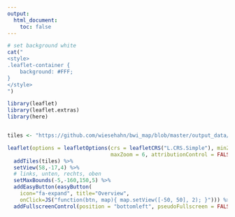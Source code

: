 ```yaml
---
output: 
  html_document:
    toc: false
---
```


```r
# set background white
cat("
<style>
.leaflet-container {
    background: #FFF;
}
</style>
")
```

```r
library(leaflet)
library(leaflet.extras)
library(here)


tiles <- "https://github.com/wiesehahn/bwi_map/blob/master/output_data/tiles/{z}/{x}/{y}.png?raw=true"

leaflet(options = leafletOptions(crs = leafletCRS("L.CRS.Simple"), minZoom = 2, 
                                 maxZoom = 6, attributionControl = FALSE)) %>% 
  addTiles(tiles) %>% 
  setView(58,-17,4) %>%
  # links, unten, rechts, oben
  setMaxBounds(-5,-160,150,5) %>%
  addEasyButton(easyButton(
    icon="fa-expand", title="Overview",
    onClick=JS("function(btn, map){ map.setView([-50, 50], 2); }"))) %>%
  addFullscreenControl(position = "bottomleft", pseudoFullscreen = FALSE)


```




